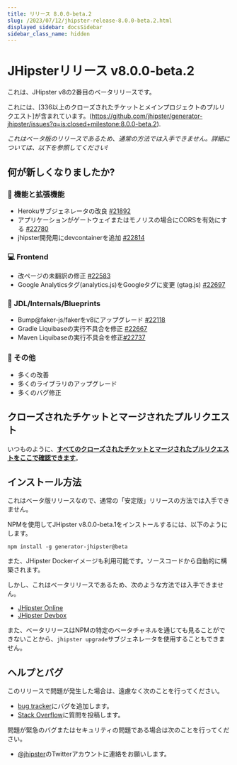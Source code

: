 ```yaml
---
title: リリース 8.0.0-beta.2
slug: /2023/07/12/jhipster-release-8.0.0-beta.2.html
displayed_sidebar: docsSidebar
sidebar_class_name: hidden
---
```


JHipsterリリース v8.0.0-beta.2
==================

これは、JHipster v8の2番目のベータリリースです。

これには、[336以上のクローズされたチケットとメインプロジェクトのプルリクエスト]が含まれています。(https://github.com/jhipster/generator-jhipster/issues?q=is:closed+milestone:8.0.0-beta.2).

_これはベータ版のリリースであるため、通常の方法では入手できません。詳細については、以下を参照してください!_


何が新しくなりましたか?
------------

### :gem: 機能と拡張機能
- Herokuサブジェネレータの改良 [#21892](https://github.com/jhipster/generator-jhipster/pull/21892)
- アプリケーションがゲートウェイまたはモノリスの場合にCORSを有効にする [#22780](https://github.com/jhipster/generator-jhipster/pull/22780)
- jhipster開発用にdevcontainerを追加 [#22814](https://github.com/jhipster/generator-jhipster/pull/22814)

### :computer: Frontend
- 改ページの未翻訳の修正 [#22583](https://github.com/jhipster/generator-jhipster/pull/22583)
- Google Analyticsタグ(analytics.js)をGoogleタグに変更 (gtag.js)  [#22697](https://github.com/jhipster/generator-jhipster/pull/22697)

### :paw_prints: JDL/Internals/Blueprints
- Bump@faker-js/fakerをv8にアップグレード [#22118](https://github.com/jhipster/generator-jhipster/pull/22118)
- Gradle Liquibaseの実行不具合を修正 [#22667](https://github.com/jhipster/generator-jhipster/pull/22667)
- Maven Liquibaseの実行不具合を修正[#22737](https://github.com/jhipster/generator-jhipster/pull/22737)

### :scroll: その他
- 多くの改善
- 多くのライブラリのアップグレード
- 多くのバグ修正


クローズされたチケットとマージされたプルリクエスト
------------
いつものように、__[すべてのクローズされたチケットとマージされたプルリクエストをここで確認できます](https://github.com/jhipster/generator-jhipster/issues?q=is:closed+milestone:8.0.0-beta.2)__。


インストール方法
------------

これはベータ版リリースなので、通常の「安定版」リリースの方法では入手できません。

NPMを使用してJHipster v8.0.0-beta.1をインストールするには、以下のようにします。

    npm install -g generator-jhipster@beta

また、JHipster Dockerイメージも利用可能です。ソースコードから自動的に構築されます。

しかし、これはベータリリースであるため、次のような方法では入手できません。

- [JHipster Online](https://start.jhipster.tech)
- [JHipster Devbox](https://github.com/jhipster/jhipster-devbox)

また、ベータリリースはNPMの特定のベータチャネルを通じても見ることができないことから、`jhipster upgrade`サブジェネレータを使用することもできません。


ヘルプとバグ
--------------

このリリースで問題が発生した場合は、遠慮なく次のことを行ってください。

- [bug tracker](https://github.com/jhipster/generator-jhipster/issues?state=open)にバグを追加します。
- [Stack Overflow](http://stackoverflow.com/tags/jhipster/info)に質問を投稿します。

問題が緊急のバグまたはセキュリティの問題である場合は次のことを行ってください。

- [@jhipster](https://twitter.com/jhipster)のTwitterアカウントに連絡をお願いします。
